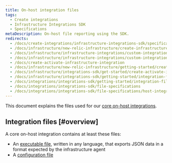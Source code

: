 ```yaml
---
title: On-host integration files
tags:
  - Create integrations
  - Infrastructure Integrations SDK
  - Specifications
metaDescription: On-host file reporting using the SDK.
redirects:
  - /docs/create-integrations/infrastructure-integrations-sdk/specifications/host-integration-files
  - /docs/infrastructure/new-relic-infrastructure/create-infrastructure-custom-integration
  - /docs/infrastructure/infrastructure-integrations/custom-integrations/create-infrastructure-custom-integration
  - /docs/infrastructure/infrastructure-integrations/custom-integrations/create-activate-infrastructure-integration
  - /docs/create-activate-infrastructure-integration
  - /docs/infrastructure/new-relic-infrastructure/getting-started/create-activate-infrastructure-integration
  - /docs/infrastructure/integrations-sdk/get-started/create-activate-infrastructure-integration
  - /docs/infrastructure/integrations-sdk/getting-started/integration-file-structure-activation
  - /docs/integrations/integrations-sdk/getting-started/integration-file-structure-activation
  - /docs/integrations/integrations-sdk/file-specifications
  - /docs/integrations/integrations-sdk/file-specifications/host-integration-files
---
```


This document explains the files used for our [core on-host integrations](/docs/infrastructure/host-integrations/installation/install-infrastructure-host-integrations).

## Integration files [#overview]

A core on-host integration contains at least these files:

* An [executable file](/docs/infrastructure/infrastructure-integrations/custom-integrations/create-integration-executable-file), written in any language, that exports JSON data in a format expected by the infrastructure agent
* A [configuration file](/docs/create-integrations/infrastructure-integrations-sdk/specifications/host-integrations-standard-configuration-format)
